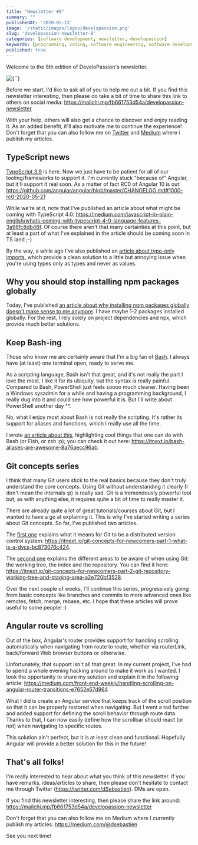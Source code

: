 ```yaml
---
title: "Newsletter #8"
summary: ""
publishedAt: '2020-05-23'
image: '/static/images/logos/developassion.png'
slug: 'developassion-newsletter-8'
categories: [software development, newsletter, developassion]
keywords: [programming, coding, software engineering, software development, it, newsletter]
published: true
---
```


Welcome to the 8th edition of DeveloPassion's newsletter.

<BlogPostCenteredContent>
  <Image
    alt={``}
    src={`/static/images/logos/developassion.png`}
    width={480}
    height={270}
    priority
  />
</BlogPostCenteredContent>

Before we start, I'd like to ask all of you to help me out a bit. If you find this newsletter interesting, then please do take a bit of time to share this link to others on social media: https://mailchi.mp/fb661753d54a/developassion-newsletter

With your help, others will also get a chance to discover and enjoy reading it. As an added benefit, it'll also motivate me to continue the experience! Don't forget that you can also follow me on <a href="https://medium.com/@dsebastien" rel="noopener">Twitter</a> and <a href="https://medium.com/@dsebastien" rel="noopener">Medium</a> where i publish my articles.

## TypeScript news

<a href="https://medium.com/@dSebastien/whats-new-with-typescript-3-9-9095ff9f68a5" rel="noopener">TypeScript 3.9</a> is here. Now we just have to be patient for all of our tooling/frameworks to support it. I'm currently stuck "because of" Angular, but it'll support it real soon. As a matter of fact RC0 of Angular 10 is out: https://github.com/angular/angular/blob/master/CHANGELOG.md#1000-rc0-2020-05-21

While we're at it, note that I've published an article about what might be coming with TypeScript 4.0: https://medium.com/javascript-in-plain-english/whats-coming-with-typescript-4-0-language-features-3a98fc8db48f. Of course there aren't that many certainties at this point, but at least a part of what I've explained in the article should be coming soon in TS land ;-)

By the way, a while ago I've also published an <a href="https://medium.com/javascript-in-plain-english/leveraging-type-only-imports-and-exports-with-typescript-3-8-5c1be8bd17fb" rel="noopener">article about type-only imports</a>, which provide a clean solution to a little but annoying issue when you're using types only as types and never as values.

## Why you should stop installing npm packages globally

Today, I've published <a href="https://medium.com/javascript-in-plain-english/why-you-should-stop-installing-npm-packages-globally-1b56b97b70cd" rel="noopener">an article about why installing npm packages globally doesn't make sense to me anymore</a>. I have maybe 1-2 packages installed globally. For the rest, I rely solely on project dependencies and npx, which provide much better solutions.

## Keep Bash-ing

Those who know me are certainly aware that I'm a big fan of <a href="https://en.wikipedia.org/wiki/Bash_(Unix_shell)" rel="noopener">Bash</a>. I always have (at least) one terminal open, ready to serve me.

As a scripting language, Bash isn't that great, and it's not really the part I love the most. I like it for its ubiquity, but the syntax is really painful. Compared to Bash, PowerShell just feels soooo much cleaner. Having been a Windows sysadmin for a while and having a programming background, I really dug into it and could see how powerful it is. But I'll write about PowerShell another day ^^.

No, what I enjoy most about Bash is not really the scripting. It's rather its support for aliases and functions, which I really use all the time.

I wrote <a href="https://itnext.io/bash-aliases-are-awesome-8a76aecc96ab" rel="noopener">an article about this</a>, highlighting cool things that one can do with Bash (or Fish, or zsh :p); you can check it out here: https://itnext.io/bash-aliases-are-awesome-8a76aecc96ab.

## Git concepts series

I think that many Git users stick to the real basics because they don't truly understand the core concepts. Using Git without understanding it clearly (I don't mean the internals :p) is really sad. Git is a tremendously powerful tool but, as with anything else, it requires quite a bit of time to really master it.

There are already quite a lot of great tutorials/courses about Git, but I wanted to have a go at explaining it. This is why I've started writing a series about Git concepts. So far, I've published two articles.

The <a href="https://itnext.io/git-concepts-for-newcomers-part-1-what-is-a-dvcs-bc873076c424" rel="noopener">first one</a> explains what it means for Git to be a distributed version control system: https://itnext.io/git-concepts-for-newcomers-part-1-what-is-a-dvcs-bc873076c424.

The <a href="https://itnext.io/git-concepts-for-newcomers-part-2-git-repository-working-tree-and-staging-area-a2e720bf3528" rel="noopener">second one</a> explains the different areas to be aware of when using Git: the working tree, the index and the repository. You can find it here: https://itnext.io/git-concepts-for-newcomers-part-2-git-repository-working-tree-and-staging-area-a2e720bf3528.

Over the next couple of weeks, I'll continue this series, progressively going from basic concepts like branches and commits to more advanced ones like remotes, fetch, merge, rebase, etc. I hope that these articles will prove useful to some people! :)

## Angular route vs scrolling

Out of the box, Angular's router provides support for handling scrolling automatically when navigating from route to route, whether via routerLink, back/forward Web browser buttons or otherwise.

Unfortunately, that support isn't all that great. In my current project, I've had to spend a whole evening hacking around to make it work as I wanted. I took the opportunity to share my solution and explain it in the following article: https://medium.com/front-end-weekly/handling-scrolling-on-angular-router-transitions-e7652e57d964

What I did is create an Angular service that keeps track of the scroll position so that it can be properly restored when navigating. But I went a tad further and added support for defining the scroll behavior through route data. Thanks to that, I can now easily define how the scrollbar should react (or not) when navigating to specific routes.

This solution ain't perfect, but it is at least clean and functional. Hopefully Angular will provide a better solution for this in the future!

## That's all folks!

I'm really interested to hear about what you think of this newsletter. If you have remarks, ideas/articles to share, then please don't hesitate to contact me through Twitter (https://twitter.com/dSebastien). DMs are open.

If you find this newsletter interesting, then please share the link around: https://mailchi.mp/fb661753d54a/developassion-newsletter

Don't forget that you can also follow me on Medium where I currently publish my articles: https://medium.com/@dsebastien

See you next time!

<BlogPostSignature />
